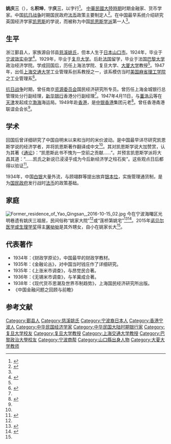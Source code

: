 '''姚庆三'''（{{bd|1911年||1989年|catIdx=姚}}），名'''积坤'''，字'''庆三'''，以字行<ref >{{cite web |url=http://news.qq.com/a/20151209/039391.htm |title=屠呦呦身世公开：父母家均为宁波史上名门望族 |publisher=腾讯 |date=2015-12-09 |accessdate=2015-12-09 |archive-date=2015-12-13 |archive-url=https://web.archive.org/web/20151213151650/http://news.qq.com/a/20151209/039391.htm |dead-url=no }}</ref>。 [[中華民國大陸時期|中華民國大陸時期]]时期金融家、货币学家。中国[[抗日战争|抗日战争]]时期国民政府[[法币|法币]]政策主要制定人<ref name="yao zj">{{cite web|url=http://www.zjda.gov.cn/dadb/tszt/mrcd/201209/t20120912_156201.html|title=姚庆三|publisher=浙江档案网|author=浙江历史名人辞典|deadurl=yes|archiveurl=https://web.archive.org/web/20160304195526/http://www.zjda.gov.cn/dadb/tszt/mrcd/201209/t20120912_156201.html|archivedate=2016年3月4日|df=|access-date=2015年10月5日}}</ref>。在中国最早系统介绍研究英国经济学家[[凯恩斯|凯恩斯]]的学说，而被称为中国[[凯恩斯主义经济学|凯恩斯学派]]第一人<ref name="yao zj"/>。

==生平==

浙江鄞县人，家族源自邻县[[:Category:慈溪姚氏|慈溪姚氏]]，但本人生于[[日本|日本]][[山口市|山口市]]。1924年，毕业于[[宁波效实中学|宁波效实中学]]<ref >{{cite web |url=http://www.nbxiaoshi.net/xiaoshixiaoyou/ReadNews.asp?NewsID=4174 |title=一九二四年（16人） |publisher=百年效实 |date=2011年9月8日 |access-date=2015年10月5日 |archive-url=https://web.archive.org/web/20151006184129/http://www.nbxiaoshi.net/xiaoshixiaoyou/ReadNews.asp?NewsID=4174 |archive-date=2015年10月6日 |dead-url=yes }}</ref>。1929年，毕业于[[复旦大学|复旦大学]]。后赴[[法国|法国]]留学，毕业于法国[[巴黎大学|巴黎大学]]政治经济学院。学成回国后，历任上海法学院、复旦大学、[[大厦大学|大厦大学]]教授<ref name="yao zj"/>。1947年，出任[[上海交通大学|上海交通大学]]工业管理系创系教授之一，该系模仿当时[[美国|美国]][[麻省理工学院|麻省理工学院]]之工业管理系<ref>{{cite web|url=http://58.206.125.28/?p=4757|title=1947年—丁亥年（民国三十六年）|publisher=西安交通大学|accessdate=2015-10-05|archive-date=2015-10-07|archive-url=https://web.archive.org/web/20151007073602/http://58.206.125.28/?p=4757|dead-url=yes}}</ref>。

[[抗日战争|抗日战争]]时期，曾任南京[[资源委员会|资源委员会]]国民经济研究所专员。曾历任上海金城银行总管理处分行副经理，[[新华银行|新华银行]]香港分行副经理<ref name="yao zj"/>。1947年4月11日，与[[董浩云|董浩云]]等在[[天津|天津]]发起成立[[渤海|渤海]]海运局{{Better source|reason=此處原本引用360doc為來源，為不可靠來源|date=2019年5月}}。1949年赴[[香港|香港]]，是[[中银香港|中银香港]]集团元老<ref name="yao ningbo news">{{cite web|url=http://zjbwg.zjol.com.cn/zjbwg/system/2011/11/23/018021075.shtml|title=宁波晚报：开明街的老屋就是屠呦呦旧居|publisher=浙江网上博物馆|author=浙江在线新闻网站|date=2011年11月23日|deadurl=yes|archiveurl=https://web.archive.org/web/20151006182001/http://zjbwg.zjol.com.cn/zjbwg/system/2011/11/23/018021075.shtml|archivedate=2015年10月6日|access-date=2015年10月5日}}</ref>。曾任香港甬港联谊会会长<ref name="yao ningbo news"/>。

==学术==
回国后曾详细研究了中国自明末以来和当时的米价波动。是中国最早详尽研究凯恩斯学说的经济学者，并将凯恩斯著作翻译成中文<ref name="yao zj"/>。其对凯恩斯学说大加赞赏，认为其著《[[通论|通论]]》：“凯恩斯此书不愧为一空前之贡献……”。并预言凯恩斯学派将大昌其道：“……凯氏之新说已浸浸乎成为今后新经济学之柱石矣”。这些观点日后都得以验证<ref>{{cite web |url=http://www.cenet.org.cn/index.php?m=wap&c=index&a=show&catid=116&typeid=0&id=68091&page=3 |title=抗战时期的中国经济学 |publisher=中国经济学教育科学网 }}{{Dead link|date=2018年9月 |bot=InternetArchiveBot |fix-attempted=yes }}</ref>。

1934年，中国[[白银|白银]]大量外流，与顾翊群等提出放弃[[银本位|银本位]]，实施管理通货制，是为[[国民政府|国民政府]]发行战时[[法币|法币]]的政策基础。

==家庭==
[[File:Former_residence_of_Yao_Qingsan,_2016-10-15_02.jpg|thumb]]
今在宁波海曙区光明巷遗有姚庆三祖居，民间俗称“姚家大院”<ref name="yao ningbo news"/>或“莲桥第姚宅”<ref>{{cite web |url=http://www.sxdaily.com.cn/n/2014/0309/c362-5377583-3.html |title=莲桥街：古日湖的时光背影 最江南的人文院落【3】 |author=陕西传媒网 }}{{Dead link|date=2019年4月 |bot=InternetArchiveBot |fix-attempted=yes }}</ref><ref>{{cite web|url=http://hs.ningbo.gov.cn/HSLY/info.aspx?Id=173627|title=文物保护点-开明街姚宅|author=宁波海曙|date=2009-05-07|deadurl=yes|archiveurl=https://web.archive.org/web/20160304121013/http://hs.ningbo.gov.cn/HSLY/info.aspx?Id=173627|archivedate=2016-03-04|access-date=2015-10-05}}</ref>。2015年[[诺贝尔医学或生理学奖|诺贝尔医学或生理学奖]]得主[[屠呦呦|屠呦呦]]是其外甥女，自小在姚家长大<ref name="yao ningbo news"/>。

==代表著作==
* 1934年：《财政学原论》，中国最早的财政学教材。
* 1935年：《金融论丛》，对中国当时钱庄作了详细研究。
* 1935年：《上涨米市调查》，与昂觉民合著。
* 1936年：《无锡米市调查》，与羊冀成合著。
* 1938年：《现代货币思潮及世界币制趋势》，上海国民经济研究所出版。
* 《中国金融问题之回顾与前瞻》

== 参考文献 ==
{{Reflist|30em}}

{{DEFAULTSORT: Yao, Qinsan}}
[[Category:鄞县人|Category:鄞县人]]
[[Category:慈溪姚氏|Category:慈溪姚氏]]
[[Category:宁波裔日本人|Category:宁波裔日本人]]
[[Category:香港宁波人|Category:香港宁波人]]
[[Category:中华民国经济学家|Category:中华民国经济学家]]
[[Category:中华民国大陆时期银行家|Category:中华民国大陆时期银行家]]
[[Category:复旦大学校友|Category:复旦大学校友]]
[[Category:复旦大学教授|Category:复旦大学教授]]
[[Category:上海交通大学教授|Category:上海交通大学教授]]
[[Category:巴黎政治大學校友|Category:巴黎政治大學校友]]
[[Category:宁波商帮|Category:宁波商帮]]
[[Category:山口縣出身人物|Category:山口縣出身人物]]
[[Category:大夏大学教师|Category:大夏大学教师]]